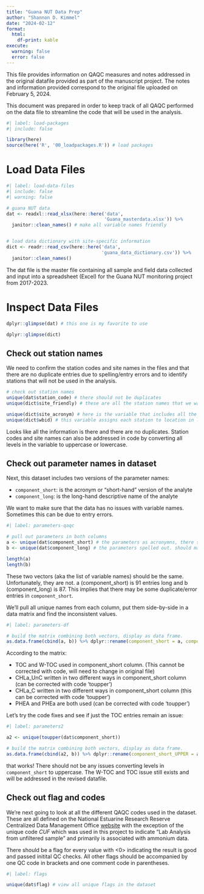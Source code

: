 ```yaml
---
title: "Guana NUT Data Prep"
author: "Shannon D. Kimmel"
date: "2024-02-12"
format: 
  html:
    df-print: kable
execute: 
  warning: false
  error: false    
---
```


This file provides information on QAQC measures and notes addressed in the original datafile provided as part of the manuscript project. The notes and information provided correspond to the original file uploaded on February 5, 2024.

This document was prepared in order to keep track of all QAQC performed on the data file to streamline the code that will be used in the analysis.

```r
#| label: load-packages
#| include: false

library(here)
source(here('R', '00_loadpackages.R')) # load packages

```

# Load Data Files

```r
#| label: load-data-files
#| include: false
#| warning: false

# guana NUT data
dat <- readxl::read_xlsx(here::here('data', 
                                    'Guana_masterdata.xlsx')) %>%
  janitor::clean_names() # make all variable names friendly


# load data dictionary with site-specific information
dict <- readr::read_csv(here::here('data', 
                                   'guana_data_dictionary.csv')) %>%
  janitor::clean_names()

```

The dat file is the master file containing all sample and field data collected and input into a spreadsheet (Excel) for the Guana NUT monitoring project from 2017-2023.

# Inspect Data Files

```r
dplyr::glimpse(dat) # this one is my favorite to use

dplyr::glimpse(dict)

```

## Check out station names

We need to confirm the station codes and site names in the files and that there are no duplicate entries due to spelling/entry errors and to identify stations that will not be used in the analysis.

```r
# check out station names
unique(dat$station_code) # there should not be duplicates
unique(dict$site_friendly) # these are all the station names that we want to use in analysis

unique(dict$site_acronym) # here is the variable that includes all the nice acronymns for plotting
unique(dict$wbid) # this variable assigns each station to location in lake versus river

```

Looks like all the information is there and there are no duplicates. Station codes and site names can also be addressed in code by converting all levels in the variable to uppercase or lowercase.

## Check out parameter names in dataset 

Next, this dataset includes two versions of the parameter names:

-   `component_short`: is the acronym or "short-hand" version of the analyte
-   `component_long`: is the long-hand descriptive name of the analyte

We want to make sure that the data has no issues with variable names. Sometimes this can be due to entry errors. 

```r
#| label: parameters-qaqc

# pull out parameters in both columns
a <- unique(dat$component_short) # the parameters as acronymns, there should be no duplicates
b <- unique(dat$component_long) # the parameters spelled out. should match same number as previous

length(a)
length(b)
```

These two vectors (aka the list of variable names) should be the same. Unfortunately, they are not. a (component_short) is 91 entries long and b (component_long) is 87. This implies that there may be some duplicate/error entries in `component_short`. 

We'll pull all unique names from each column, put them side-by-side in a data matrix and find the inconsistent values.

```r
#| label: parameters-df

# build the matrix combining both vectors, display as data frame.
as.data.frame(cbind(a, b)) %>% dplyr::rename(component_short = a, component_long = b)


```

According to the matrix:

-   TOC and W-TOC used in component_short column. (This cannot be corrected with code, will need to change in original file)
-   CHLa_UnC written in two different ways in component_short column (can be corrected with code 'toupper')
-   CHLa_C written in two different ways in component_short column (this can be corrected with code 'toupper')
-   PHEA and PHEa are both used (can be corrected with code 'toupper')

Let's try the code fixes and see if just the TOC entries remain an issue:

```r
#| label: parameters2

a2 <- unique(toupper(dat$component_short))

# build the matrix combining both vectors, display as data frame.
as.data.frame(cbind(a2, b)) %>% dplyr::rename(component_short_UPPER = a2, component_long = b)

```

that works! There should not be any issues converting levels in `component_short` to uppercase. The W-TOC and TOC issue still exists and will be addressed in the revised datafile.

## Check out flag and codes

We're next going to look at all the different QAQC codes used in the dataset. These are all defined on the National Estuarine Research Reserve Centralized Data Management Office [website](https://cdmo.baruch.sc.edu/data/qaqc.cfm) with the exception of the unique code *CUF* which was used in this project to indicate "Lab Analysis from unfiltered sample" and primarily is associated with ammonium data.

There should be a flag for every value with <0> indicating the result is good and passed initital QC checks. All other flags should be accompanied by one QC code in brackets and one comment code in parentheses.

```r
#| label: flags

unique(dat$flag) # view all unique flags in the dataset
```
